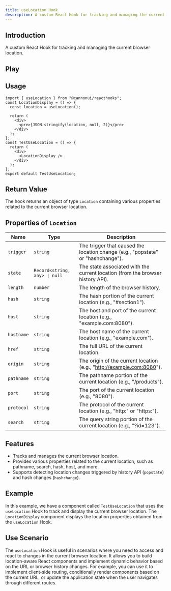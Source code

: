 ```yaml
---
title: useLocation Hook
description: A custom React Hook for tracking and managing the current browser location.
---
```



## Introduction

A custom React Hook for tracking and managing the current browser location.

## Play

<div style="margin-top: 3%;">
  <UseLocation client:only />
</div>

## Usage

```tsx
import { useLocation } from "@cannonui/reacthooks";
const LocationDisplay = () => {
  const location = useLocation();

  return (
    <div>
      <pre>{JSON.stringify(location, null, 2)}</pre>
    </div>
  );
};
const TestUseLocation = () => {
  return (
    <div>
      <LocationDisplay />
    </div>
  );
};
export default TestUseLocation;
```

## Return Value

The hook returns an object of type `Location` containing various properties related to the current browser location.

## Properties of `Location`

| Name       | Type                          | Description                                                                     |
| ---------- | ----------------------------- | ------------------------------------------------------------------------------- |
| `trigger`  | `string`                      | The trigger that caused the location change (e.g., "popstate" or "hashchange"). |
| `state`    | `Record<string, any> \| null` | The state associated with the current location (from the browser history API).  |
| `length`   | `number`                      | The length of the browser history.                                              |
| `hash`     | `string`                      | The hash portion of the current location (e.g., "#section1").                   |
| `host`     | `string`                      | The host and port of the current location (e.g., "example.com:8080").           |
| `hostname` | `string`                      | The host name of the current location (e.g., "example.com").                    |
| `href`     | `string`                      | The full URL of the current location.                                           |
| `origin`   | `string`                      | The origin of the current location (e.g., "http://example.com:8080").           |
| `pathname` | `string`                      | The pathname portion of the current location (e.g., "/products").               |
| `port`     | `string`                      | The port of the current location (e.g., "8080").                                |
| `protocol` | `string`                      | The protocol of the current location (e.g., "http:" or "https:").               |
| `search`   | `string`                      | The query string portion of the current location (e.g., "?id=123").             |

## Features

- Tracks and manages the current browser location.
- Provides various properties related to the current location, such as pathname, search, hash, host, and more.
- Supports detecting location changes triggered by history API (`popstate`) and hash changes (`hashchange`).

## Example

In this example, we have a component called `TestUseLocation` that uses the `useLocation` Hook to track and display the current browser location. The `LocationDisplay` component displays the location properties obtained from the `useLocation` Hook.

## Use Scenario

The `useLocation` Hook is useful in scenarios where you need to access and react to changes in the current browser location. It allows you to build location-aware React components and implement dynamic behavior based on the URL or browser history changes. For example, you can use it to implement client-side routing, conditionally render components based on the current URL, or update the application state when the user navigates through different routes.
